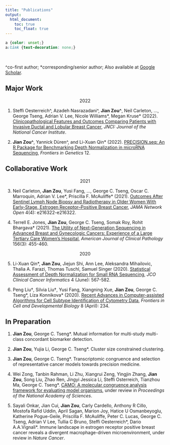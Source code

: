 ```yaml
---
title: "Publications"
output:
  html_document:
    toc: true
    toc_float: true
---
```


```css
a {color: unset;} 
a:link {text-decoration: none;}
```

<br>

^co-first author; *corresponding/senior author; Also available at [Google Scholar](https://scholar.google.com/citations?user=dni_KfcAAAAJ&hl=en&oi=ao).


## Major Work
<center>2022</center>
(@) Steffi Oesterreich^, Azadeh Nasrazadani^, **Jian Zou^**, Neil Carleton, ..., George Tseng, Adrian V. Lee, Nicole Williams\*, Megan Kruse\* (2022). [Clinicopathological Features and Outcomes Comparing Patients with Invasive Ductal and Lobular Breast Cancer](https://doi.org/10.1093/jnci/djac157), *JNCI: Journal of the National Cancer Institute*.

(@) **Jian Zou^**, Yannick Düren^, and Li-Xuan Qin\* (2022). [PRECISION.seq: An R Package for Benchmarking Depth Normalization in microRNA Sequencing](https://doi.org/10.3389/fgene.2021.823431), *Frontiers in Genetics* 12.


## Collaborative Work
<center>2021</center>
(@) Neil Carleton, **Jian Zou**, Yusi Fang, ..., George C. Tseng, Oscar C. Marroquin, Adrian V. Lee\*, Priscilla F. McAuliffe\* (2021). [Outcomes After Sentinel Lymph Node Biopsy and Radiotherapy in Older Women With Early-Stage, Estrogen Receptor–Positive Breast Cancer](https://jamanetwork.com/journals/jamanetworkopen/fullarticle/2778563), *JAMA Network Open* 4(4): e216322-e216322.

(@) Terrell E. Jones, **Jian Zou**, George C. Tseng, Somak Roy, Rohit Bhargava\* (2021). [The Utility of Next-Generation Sequencing in Advanced Breast and Gynecologic Cancers: Experience of a Large Tertiary Care Women's Hospital](https://doi.org/10.1093/ajcp/aqaa256), *American Journal of Clinical Pathology* 156(3): 455-460.

<center>2020</center>
(@) Li-Xuan Qin\*, **Jian Zou**, Jiejun Shi, Ann Lee, Aleksandra Mihailovic, Thalia A. Farazi, Thomas Tuschl, Samuel Singer (2020). [Statistical Assessment of Depth Normalization for Small RNA Sequencing](https://ascopubs.org/doi/10.1200/CCI.19.00118), *JCO Clinical Cancer Informatics* 4 (June): 567-582.

(@) Peng Liu&dagger;, Silvia Liu&dagger;, Yusi Fang, Xiangning Xue, **Jian Zou**, George C. Tseng\*, Liza Konnikova\* (2020). [Recent Advances in Computer-assisted Algorithms for Cell Subtype Identification of Cytometry Data](https://doi.org/10.3389/fcell.2020.00234), *Frontiers in Cell and Developmental Biology* 8 (April): 234.


## In Preparation
#. **Jian Zou**, George C. Tseng\*. Mutual information for multi-study multi-class concordant biomarker detection.

#. **Jian Zou**, Yujia Li, George C. Tseng\*. Cluster size constrained clustering.

#. **Jian Zou**, George C. Tseng\*. Transcriptomic congruence and selection of representative cancer models towards precision medicine.

#. Wei Zong, Tanbin Rahman, Li Zhu, Xiangrui Zeng, Yingjin Zhang, **Jian Zou**, Song Liu, Zhao Ren, Jingyi Jessica Li, Steffi Osterreich, Tianzhou Ma, George C. Tseng\*. [CAMO: A molecular congruence analysis framework for evaluating model organisms](https://www.biorxiv.org/content/10.1101/2021.11.21.469371v1), under review in *Proceedings of the National Academy of Sciences*.

#. Sayali Onkar, Jian Cui, **Jian Zou**, Carly Cardello, Anthony R Cillo, Mostofa Rafid Uddin, April Sagan, Marion Joy, Hatice U Osmanbeyoglu, Katherine Pogue-Geile, Priscilla F. McAuliffe, Peter C. Lucas, George C. Tseng, Adrian V Lee, Tullia C Bruno, Steffi Oesterreich\*, Dario A.A.Vignali\*. Immune landscape in estrogen receptor positive breast cancer reveals a divergent macrophage-driven microenvironment, under review in *Nature Cancer*. 
